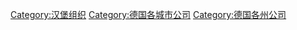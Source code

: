 [[Category:汉堡组织|Category:汉堡组织]]
[[Category:德国各城市公司|Category:德国各城市公司]]
[[Category:德国各州公司|Category:德国各州公司]]